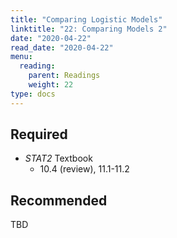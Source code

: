 ```yaml
---
title: "Comparing Logistic Models"
linktitle: "22: Comparing Models 2"
date: "2020-04-22"
read_date: "2020-04-22"
menu:
  reading:
    parent: Readings
    weight: 22
type: docs
---
```


## Required  

- <i class="fas fa-book"></i>  _STAT2_ Textbook
  - 10.4 (review), 11.1-11.2

## Recommended

TBD
